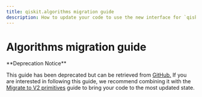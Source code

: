 ```yaml
---
title: qiskit.algorithms migration guide
description: How to update your code to use the new interface for `qiskit.algorithms`.
---
```



# Algorithms migration guide

<Admonition type="caution">
  **Deprecation Notice**

  This guide has been deprecated but can be retrieved from [GitHub.](https://github.com/Qiskit/documentation/blob/defb07e003fa46860aa0c4ae078e85e562c0cb65/docs/migration-guides/qiskit-algorithms-module.mdx) If you are interested in following this guide, we recommend combining it with the
  [Migrate to V2 primitives](./v2-primitives) guide to bring your code to the most updated state.
</Admonition>
